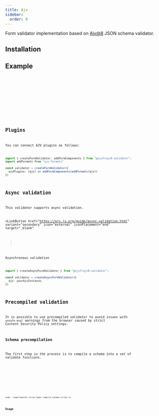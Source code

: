```yaml
---
title: Ajv
sidebar:
  order: 0
---
```






Form validator implementation based on [Ajv@8](https://github.com/ajv-validator/ajv)
JSON schema validator.

## Installation

<Npm pkg="@sjsf/ajv8-validator ajv@8" />

## Example

<Tabs>
  <TabItem label="form.svelte">
    <Code code={formCode} lang='svelte' />
  </TabItem>
  <TabItem label="shared.ts">
    <Code code={sharedCode} lang='typescript' />
  </TabItem>
</Tabs>

<FormCard>
  <Form client:only="svelte" />
</FormCard>

## Plugins

You can connect AJV plugins as follows:

```ts
import { createFormValidator, addFormComponents } from "@sjsf/ajv8-validator";
import addFormats from "ajv-formats"

const validator = createFormValidator({
  ajvPlugins: (ajv) => addFormComponents(addFormats(ajv))
})
```

## Async validation

This validator supports async validation.

<LinkButton
  href="https://ajv.js.org/guide/async-validation.html"
  variant="secondary"
  icon="external"
  iconPlacement="end"
  target="_blank"
>
  Asynchronous validation
</LinkButton>

```typescript
import { createAsyncFormValidator } from "@sjsf/ajv8-validator";

const validator = createAsyncFormValidator({
  ajv: yourAjvInstance,
})
```

## Precompiled validation

It is possible to use precompiled validator to avoid issues with `unsafe-eval`
warnings from the browser caused by strict Content Security Policy settings.

### Schema precompilation

The first step in the process is to compile a schema into a set of validate functions.

<Tabs>
  <TabItem label="compile-schema-script.ts">
    <Code code={compileSchemaCode} lang='typescript' />
  </TabItem>
  <TabItem label="input-schema.json">
    <Code code={inputSchemaCode} lang='json' />
  </TabItem>
</Tabs>

```shell
node --experimental-strip-types compile-schema-script.ts
```

### Usage

<Tabs>
  <TabItem label="form.svelte">
    <Code code={precompiledFormCode} lang='svelte' />
  </TabItem>
  <TabItem label="patched-schema.ts">
    <Code code={precompiledSchemaCode} lang='typescript' />
  </TabItem>
</Tabs>

<FormCard>
  <PrecompiledForm client:only="svelte" />
</FormCard>
